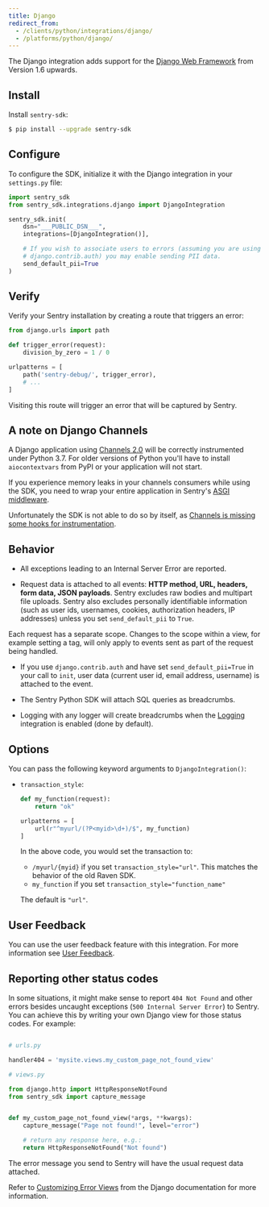 ```yaml
---
title: Django
redirect_from:
  - /clients/python/integrations/django/
  - /platforms/python/django/
---
```


The Django integration adds support for the [Django Web Framework](https://www.djangoproject.com/)
from Version 1.6 upwards.

## Install

Install `sentry-sdk`:

```bash
$ pip install --upgrade sentry-sdk
```

## Configure

To configure the SDK, initialize it with the Django integration in your `settings.py` file:

```python
import sentry_sdk
from sentry_sdk.integrations.django import DjangoIntegration

sentry_sdk.init(
    dsn="___PUBLIC_DSN___",
    integrations=[DjangoIntegration()],

    # If you wish to associate users to errors (assuming you are using
    # django.contrib.auth) you may enable sending PII data.
    send_default_pii=True
)
```

## Verify

Verify your Sentry installation by creating a route that triggers an error:

```py
from django.urls import path

def trigger_error(request):
    division_by_zero = 1 / 0

urlpatterns = [
    path('sentry-debug/', trigger_error),
    # ...
]
```

Visiting this route will trigger an error that will be captured by Sentry.

## A note on Django Channels

A Django application using [Channels 2.0](https://channels.readthedocs.io/en/latest/) will be correctly instrumented under Python 3.7. For older versions of Python you'll have to install `aiocontextvars` from PyPI or your application will not start.

If you experience memory leaks in your channels consumers while using the SDK, you need to wrap your entire application in Sentry's [ASGI middleware](/platforms/python/guides/asgi/).

Unfortunately the SDK is not able to do so by itself, as [Channels is missing some hooks for instrumentation](https://github.com/django/channels/issues/1348).

## Behavior

- All exceptions leading to an Internal Server Error are reported.

- Request data is attached to all events: **HTTP method, URL, headers, form data, JSON payloads**. Sentry excludes raw bodies and multipart file uploads. Sentry also excludes personally identifiable information (such as user ids, usernames, cookies, authorization headers, IP addresses) unless you set `send_default_pii` to `True`.

Each request has a separate scope. Changes to the scope within a view, for example setting a tag, will only apply to events sent as part of the request being handled.

- If you use `django.contrib.auth` and have set `send_default_pii=True` in your call to `init`, user data (current user id, email address, username) is attached to the event.

- The Sentry Python SDK will attach SQL queries as breadcrumbs.

- Logging with any logger will create breadcrumbs when the [Logging](/platforms/python/guides/logging/)
  integration is enabled (done by default).

## Options

You can pass the following keyword arguments to `DjangoIntegration()`:

- `transaction_style`:

  ```python
  def my_function(request):
      return "ok"

  urlpatterns = [
      url(r"^myurl/(?P<myid>\d+)/$", my_function)
  ]
  ```

  In the above code, you would set the transaction to:

  - `/myurl/{myid}` if you set `transaction_style="url"`. This matches the behavior of the old Raven SDK.
  - `my_function` if you set `transaction_style="function_name"`

  The default is `"url"`.

## User Feedback

You can use the user feedback feature with this integration. For more information see [User Feedback](enriching-error-data/user-feedback/).

## Reporting other status codes

In some situations, it might make sense to report `404 Not Found` and other errors besides uncaught exceptions (`500 Internal Server Error`) to Sentry. You can achieve this by writing your own Django view for those status codes. For example:

```python

# urls.py

handler404 = 'mysite.views.my_custom_page_not_found_view'

# views.py

from django.http import HttpResponseNotFound
from sentry_sdk import capture_message


def my_custom_page_not_found_view(*args, **kwargs):
    capture_message("Page not found!", level="error")

    # return any response here, e.g.:
    return HttpResponseNotFound("Not found")
```

The error message you send to Sentry will have the usual request data attached.

Refer to [Customizing Error Views](https://docs.djangoproject.com/en/3.0/topics/http/views/#customizing-error-views) from the Django documentation for more information.
